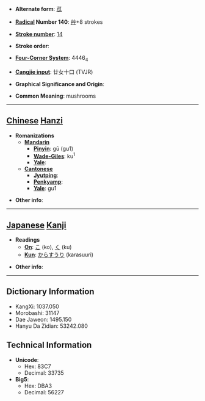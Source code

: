 * '''Alternate form''': [[苽]]

* '''[[Wiktionary:Chinese radical index| Radical]] Number 140''': [[Wiktionary:Chinese radical index 艸|艸]]+8 strokes

* '''[[Wiktionary:Chinese total strokes index|Stroke number]]''': [[Wiktionary:Chinese total strokes index 14|14]]

* '''Stroke order''': 

* '''[[Wiktionary:Chinese four corner index|Four-Corner System]]''': 4446<sub>4</sub>

* '''[[Wiktionary:Chinese Cangjie index|Cangjie input]]''': 廿女十口 (TVJR)

* '''Graphical Significance and Origin''': 

* '''Common Meaning''': mushrooms

----

== [[Chinese]] [[Hanzi]] ==

* '''Romanizations'''
** '''[[Mandarin]]'''
*** '''[[Pinyin]]''': gū (gu1)
*** '''[[Wade-Giles]]''': ku<sup>1</sup>
*** '''[[Yale]]''': 
** '''[[Cantonese]]'''
*** '''[[Jyutping]]''':
*** '''[[Penkyamp]]''': 
*** '''[[Yale]]''': gu1

* '''Other info''': 

----

== [[Japanese]] [[Kanji]] ==

* '''Readings'''
** '''[[On]]''': [[こ]] (ko), [[く]] (ku)
** '''[[Kun]]''': [[からすうり]] (karasuuri)

* '''Other info''':  

----

== Dictionary Information ==

* KangXi: 1037.050
* Morobashi: 31147
* Dae Jaweon: 1495.150
* Hanyu Da Zidian: 53242.080

== Technical Information ==

* '''Unicode''':
** Hex: 83C7
** Decimal: 33735
* '''Big5''':
** Hex: DBA3
** Decimal: 56227